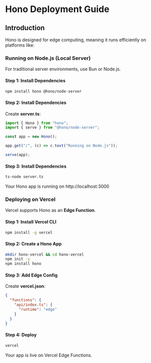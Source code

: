 # Hono Deployment Guide

## Introduction

Hono is designed for edge computing, meaning it runs efficiently on platforms like:

### Running on Node.js (Local Server)

For traditional server environments, use Bun or Node.js.

#### Step 1: Install Dependencies

```sh
npm install hono @hono/node-server

```

#### Step 2: Install Dependencies

Create **server.ts**:

```ts
import { Hono } from "hono";
import { serve } from "@hono/node-server";

const app = new Hono();

app.get("/", (c) => c.text("Running on Node.js"));

serve(app);
```

#### Step 3: Install Dependencies

```sh
ts-node server.ts
```

Your Hono app is running on http://localhost:3000

### Deploying on Vercel

Vercel supports Hono as an **Edge Function**.

#### Step 1: Install Vercel CLI

```sh
npm install -g vercel
```

#### Step 2: Create a Hono App

```sh
mkdir hono-vercel && cd hono-vercel
npm init -y
npm install hono

```

#### Step 3: Add Edge Config

Create **vercel.json**:

```json
{
  "functions": {
    "api/index.ts": {
      "runtime": "edge"
    }
  }
}
```

#### Step 4: Deploy

```sh
vercel

```

Your app is live on Vercel Edge Functions.

